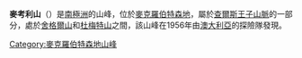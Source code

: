 {{coord|73|12|S|63|15|E|source:GNIS|display=title}}

'''麥考利山'''（{{lang-en|Mount McCauley}}）是[[南極洲|南極洲]]的山峰，位於[[麥克羅伯特森地|麥克羅伯特森地]]，屬於[[查爾斯王子山脈|查爾斯王子山脈]]的一部分，處於[[舍格爾山|舍格爾山]]和[[杜梅特山|杜梅特山]]之間，該山峰在1956年由[[澳大利亞|澳大利亞]]的探險隊發現。

{{DEFAULTSORT:Mount McCauley}}
[[Category:麥克羅伯特森地山峰|Category:麥克羅伯特森地山峰]]


{{MacRobertsonLand-geo-stub}}